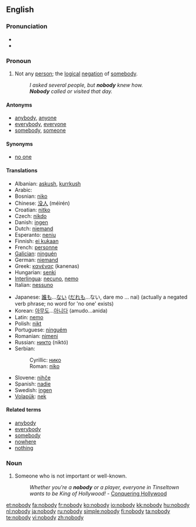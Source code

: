 ==English==

===Pronunciation===
* {{IPA|/nɒbɒdi/}}
* {{audio|en-us-nobody.ogg|Audio (US)}}

===Pronoun===
{{en-pron}}

# Not any [[person]]; the [[logical]] [[negation]] of [[somebody]].
#: ''I asked several people, but '''nobody''' knew how.''
#: '''''Nobody''' called or visited that day.''


====Antonyms====
* [[anybody]], [[anyone]]
* [[everybody]], [[everyone]]
* [[somebody]], [[someone]]

====Synonyms====
* [[no one]]

====Translations====
{{trans-top|not any person; the logical negation of somebody}}
* Albanian: [[askush]], [[kurrkush]]
* Arabic: {{Arab|[[لا احد]]}} {{IPAchar|(lā ’āħad)}}
* Bosnian: [[niko#Bosnian|niko]]
* Chinese: [[没人]] (méirén)
* Croatian: [[nitko#Croatian|nitko]]
* Czech: [[nikdo]]
* Danish: [[ingen]]
* Dutch: [[niemand]]
* Esperanto: [[neniu]]
* Finnish: [[ei kukaan]]
* French: [[personne]]
* [[Galician]]: [[ninguén]]
* German: [[niemand]]
* Greek: [[κανένας]] (kanenas)
* Hungarian: [[senki]]
* [[Interlingua]]: [[necuno]], [[nemo]]
* Italian: [[nessuno]]
{{trans-mid}}
* Japanese: [[誰も]]...[[ない]] ([[だれも]]...ない, dare mo ... nai) (actually a negated verb phrase; no word for 'no one' exists)
* Korean: [[아무도]]...[[아니다]] (amudo...anida)
* Latin: [[nemo]]
* Polish: [[nikt]]
* Portuguese: [[ninguém]]
* Romanian: [[nimeni]]
* Russian: [[никто]] (niktó)
* Serbian:
*: Cyrillic: [[нико#Serbian|нико]]
*: Roman: [[niko#Serbian|niko]]
* Slovene: [[nihče]]
* Spanish: [[nadie]]
* Swedish: [[ingen]]
* [[Volapük]]: [[nek]]
{{trans-bottom}}

====Related terms====
* [[anybody]]
* [[everybody]]
* [[somebody]]
* [[nowhere]]
* [[nothing]]

===Noun===
{{en-noun|nobodies}}

# Someone who is not important or well-known.
#: ''Whether you're a '''nobody''' or a player, everyone in Tinseltown wants to be King of Hollywood!'' - [http://www.conqueringhollywood.com/ Conquering Hollywood]

[[et:nobody]]
[[fa:nobody]]
[[fr:nobody]]
[[ko:nobody]]
[[io:nobody]]
[[kk:nobody]]
[[hu:nobody]]
[[nl:nobody]]
[[ja:nobody]]
[[ru:nobody]]
[[simple:nobody]]
[[fi:nobody]]
[[ta:nobody]]
[[te:nobody]]
[[vi:nobody]]
[[zh:nobody]]